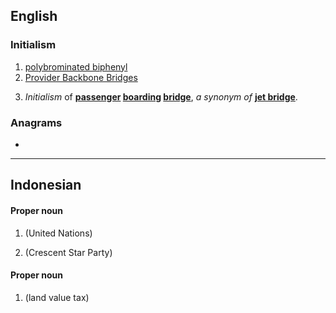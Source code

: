 ==English==

===Initialism===
{{rfc-header|Initialism}}
{{head|en|initialism}}

# [[polybrominated biphenyl]]
# [[w:Provider Backbone Bridges|Provider Backbone Bridges]]
# {{lb|en|aviation|_|jargon}} ''Initialism'' of '''[[passenger]] [[boarding]] [[bridge]]''', ''a synonym of'' '''[[jet bridge]]'''.

===Anagrams===
* {{anagrams|en|a=bbp|BBP}}

----

==Indonesian==

====Proper noun====
{{id-proper noun}}

# {{initialism of|[[Perserikatan Bangsa-Bangsa]]|lang=id}} (United Nations)
# {{initialism of|[[Partai Bulan Bintang]]|lang=id}} (Crescent Star Party)

====Proper noun====
{{id-noun}}

# {{initialism of|[[pajak bumi dan bangunan|Pajak Bumi dan Bangunan]]|lang=id}} (land value tax)